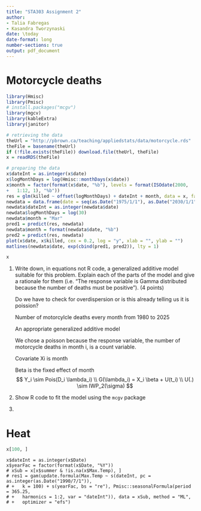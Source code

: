 ```yaml
---
title: "STA303 Assignment 2"
author: 
- Talia Fabregas
- Kasandra Tworzynaski
date: \today
date-format: long
number-sections: true
output: pdf_document
---
```


# Motorcycle deaths

```r
library(Hmisc)
library(Pmisc)
# install.packages("mcgv")
library(mgcv)
library(kableExtra)
library(janitor)
```

```r
# retrieving the data
theUrl = "http://pbrown.ca/teaching/appliedstats/data/motorcycle.rds"
theFile = basename(theUrl)
if (!file.exists(theFile)) download.file(theUrl, theFile)
x = readRDS(theFile)

# preparing the data
x$dateInt = as.integer(x$date)
x$logMonthDays = log(Hmisc::monthDays(x$date))
x$month = factor(format(x$date, "%b"), levels = format(ISOdate(2000,
+   1:12, 1), "%b"))
res = glm(killed ~ offset(logMonthDays) + dateInt + month, data = x, family = poisson(link = "log"))
newdata = data.frame(date = seq(as.Date("1975/1/1"), as.Date("2030/1/1"), by = "month"))
newdata$dateInt = as.integer(newdata$date)
newdata$logMonthDays = log(30)
newdata$month = "Mar"
pred1 = predict(res, newdata)
newdata$month = format(newdata$date, "%b")
pred2 = predict(res, newdata)
plot(x$date, x$killed, cex = 0.2, log = "y", xlab = "", ylab = "")
matlines(newdata$date, exp(cbind(pred1, pred2)), lty = 1)
```

```r
x
```

1.  Write down, in equations not R code, a generalized additive model suitable for this problem. Explain each of the parts of the model and give a rationale for them (i.e. “The response variable is Gamma distributed because the number of deaths must be positive”). (4 points)

    Do we have to check for overdispersion or is this already telling us it is poission?

    Number of motorcylcle deaths every month from 1980 to 2025

    An appropriate generalized additive model

    We chose a poisson because the response variable, the number of motorcycle deaths in month i, is a count variable.

    Covariate Xi is month

    Beta is the fixed effect of month
  $$
    Y_i  \sim Pois(D_i \lambda_i) \\
    G(\lambda_i) = X_i \beta + U(t_i) \\
    U(.) \sim IWP_2(\sigma)
  $$

2. Show R code to fit the model using the `mcgv` package
3. 


# Heat

```r
x[100, ]
```

```r.
x$dateInt = as.integer(x$Date)
x$yearFac = factor(format(x$Date, "%Y"))
# xSub = x[x$summer & !is.na(x$Max.Temp), ]
# res1 = gam(update.formula(Max.Temp ~ s(dateInt, pc = as.integer(as.Date("1990/7/1")),
# +   k = 100) + s(yearFac, bs = "re"), Pmisc::seasonalFormula(period = 365.25,
# +   harmonics = 1:2, var = "dateInt")), data = xSub, method = "ML",
# +   optimizer = "efs")
```
